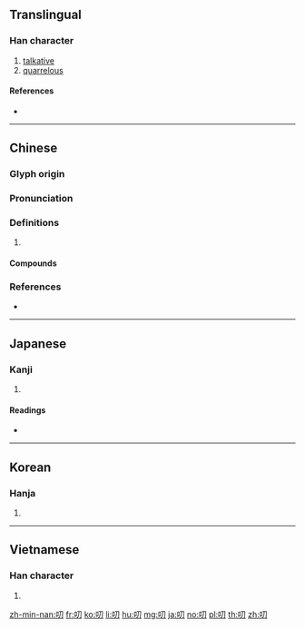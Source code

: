 {{character info/new}}
==Translingual==

===Han character===
{{Han char|rn=30|rad=口|as=02|sn=5|four=67020|canj=RSH|ids=⿰口刀}}

# [[talkative]]
# [[quarrelous]]

====References====
* {{Han ref|kx=0172.030|dkj=03237|dj=0382.050|hdz=10574.010|uh=53E8|ud=21480|bh=A56F|bd=42351}}

----

==Chinese==
{{zh-forms}}

===Glyph origin===
{{Han etym}}

===Pronunciation===
{{zh-pron
|m=dāo,tāo
|c=dou1,tou1
|mn=tho
|mc=y
|oc=y
|cat=
}}

===Definitions===
{{zh-hanzi}}

# {{rfdef|zh}}

====Compounds====
{{zh-der|勞勞叨叨|叨任|叨光|叨叨|叨叨絮絮|叨名|叨咕|叨嘮|叨在知己|叨念|叨擾|叨攬|叨教|叨沓|叨濫|叨登|叨竊|叨被|叨貼|叨賴|叨蹬|叨陪|叨餂|咕叨|嘮三叨四|嘮叨|嘮嘮叨叨|忙忙叨叨|念叨|白叨光|磨叨|絮叨|絮絮叨叨}}

===References===
* {{R:yue:Hanzi}}

----

==Japanese==

===Kanji===
{{ja-kanji|grade=|rs=口02}}

# {{defn|lang=ja|sort=口02}}

====Readings====
* {{ja-readings|on=[[とう]] (tō)|kun=[[みだりに]] (midarini)}}

----

==Korean==

===Hanja===
{{ko-hanja|hangeul=도|rv=do|mr=to}}

# {{defn|lang=ko|sort=口02}}

----

==Vietnamese==

===Han character===
{{vi-hantu|[[thao]], [[đâu]], [[đau]], [[đao]]|rs=口02}}

# {{defn|lang=vi|sort=口02}}

[[zh-min-nan:叨]]
[[fr:叨]]
[[ko:叨]]
[[li:叨]]
[[hu:叨]]
[[mg:叨]]
[[ja:叨]]
[[no:叨]]
[[pl:叨]]
[[th:叨]]
[[zh:叨]]